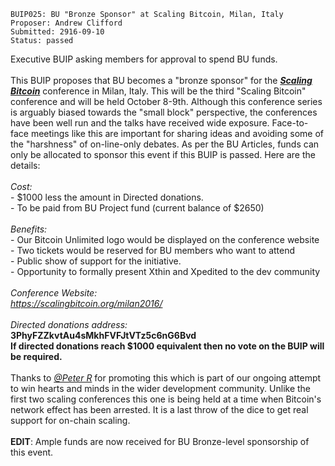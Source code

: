 <pre>
BUIP025: BU "Bronze Sponsor" at Scaling Bitcoin, Milan, Italy
Proposer: Andrew Clifford
Submitted: 2916-09-10
Status: passed
</pre>

Executive BUIP asking members for approval to spend BU funds.<br />
<br />
This BUIP proposes that BU becomes a &quot;bronze sponsor&quot; for the [https://scalingbitcoin.org/milan2016/ '''''Scaling Bitcoin'''''] conference in Milan, Italy. This will be the third &quot;Scaling Bitcoin&quot; conference and will be held October 8-9th. Although this conference series is arguably biased towards the &quot;small block&quot; perspective, the conferences have been well run and the talks have received wide exposure. Face-to-face meetings like this are important for sharing ideas and avoiding some of the &quot;harshness&quot; of on-line-only debates. As per the BU Articles, funds can only be allocated to sponsor this event if this BUIP is passed. Here are the details:<br />
<br />
''Cost:''<br />
- $1000 less the amount in Directed donations.<br />
- To be paid from BU Project fund (current balance of $2650)<br />
<br />
''Benefits:''<br />
- Our Bitcoin Unlimited logo would be displayed on the conference website<br />
- Two tickets would be reserved for BU members who want to attend<br />
- Public show of support for the initiative.<br />
- Opportunity to formally present Xthin and Xpedited to the dev community<br />
<br />
''Conference Website:''<br />
[https://scalingbitcoin.org/milan2016/ ''https://scalingbitcoin.org/milan2016/'']<br />
<br />
''Directed donations address:''<br />
'''3PhyFZZkvtAu4sMkhFVFJtVTz5c6nG6Bvd'''<br />
'''If directed donations reach $1000 equivalent then no vote on the BUIP will be required.'''<br />
<br />
Thanks to [https://bitco.in/forum/members/29/ ''@Peter R''] for promoting this which is part of our ongoing attempt to win hearts and minds in the wider development community. Unlike the first two scaling conferences this one is being held at a time when Bitcoin's network effect has been arrested. It is a last throw of the dice to get real support for on-chain scaling.<br />
<br />
'''EDIT''': Ample funds are now received for BU Bronze-level sponsorship of this event.

 

